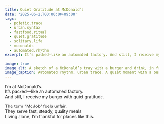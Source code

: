 ```yaml
---
title: Quiet Gratitude at McDonald’s
date: '2025-06-21T00:00:00+09:00'
tags:
  - poietic.trace
  - urban.syntax
  - fastfood.ritual
  - quiet.gratitude
  - solitary.life
  - mcdonalds
  - automated.rhythm
excerpt: It’s packed—like an automated factory. And still, I receive my burger with quiet gratitude.

image: true
image_alt: A sketch of a McDonald’s tray with a burger and drink, in front of a busy counter.
image_caption: Automated rhythm, urban trace. A quiet moment with a burger in hand.
---
```


I’m at McDonald’s.  
It’s packed—like an automated factory.  
And still, I receive my burger with quiet gratitude.

The term “McJob” feels unfair.  
They serve fast, steady, quality meals.  
Living alone, I’m thankful for places like this.